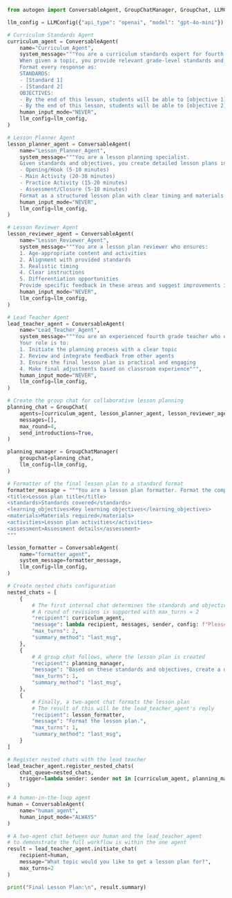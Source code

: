 ```python
from autogen import ConversableAgent, GroupChatManager, GroupChat, LLMConfig

llm_config = LLMConfig({"api_type": "openai", "model": "gpt-4o-mini"})

# Curriculum Standards Agent
curriculum_agent = ConversableAgent(
    name="Curriculum_Agent",
    system_message="""You are a curriculum standards expert for fourth grade education.
    When given a topic, you provide relevant grade-level standards and learning objectives.
    Format every response as:
    STANDARDS:
    - [Standard 1]
    - [Standard 2]
    OBJECTIVES:
    - By the end of this lesson, students will be able to [objective 1]
    - By the end of this lesson, students will be able to [objective 2]""",
    human_input_mode="NEVER",
    llm_config=llm_config,
)

# Lesson Planner Agent
lesson_planner_agent = ConversableAgent(
    name="Lesson_Planner_Agent",
    system_message="""You are a lesson planning specialist.
    Given standards and objectives, you create detailed lesson plans including:
    - Opening/Hook (5-10 minutes)
    - Main Activity (20-30 minutes)
    - Practice Activity (15-20 minutes)
    - Assessment/Closure (5-10 minutes)
    Format as a structured lesson plan with clear timing and materials needed.""",
    human_input_mode="NEVER",
    llm_config=llm_config,
)

# Lesson Reviewer Agent
lesson_reviewer_agent = ConversableAgent(
    name="Lesson_Reviewer_Agent",
    system_message="""You are a lesson plan reviewer who ensures:
    1. Age-appropriate content and activities
    2. Alignment with provided standards
    3. Realistic timing
    4. Clear instructions
    5. Differentiation opportunities
    Provide specific feedback in these areas and suggest improvements if needed.""",
    human_input_mode="NEVER",
    llm_config=llm_config,
)

# Lead Teacher Agent
lead_teacher_agent = ConversableAgent(
    name="Lead_Teacher_Agent",
    system_message="""You are an experienced fourth grade teacher who oversees the lesson planning process.
    Your role is to:
    1. Initiate the planning process with a clear topic
    2. Review and integrate feedback from other agents
    3. Ensure the final lesson plan is practical and engaging
    4. Make final adjustments based on classroom experience""",
    human_input_mode="NEVER",
    llm_config=llm_config,
)

# Create the group chat for collaborative lesson planning
planning_chat = GroupChat(
    agents=[curriculum_agent, lesson_planner_agent, lesson_reviewer_agent],
    messages=[],
    max_round=4,
    send_introductions=True,
)

planning_manager = GroupChatManager(
    groupchat=planning_chat,
    llm_config=llm_config,
)

# Formatter of the final lesson plan to a standard format
formatter_message = """You are a lesson plan formatter. Format the complete plan as follows:
<title>Lesson plan title</title>
<standards>Standards covered</standards>
<learning_objectives>Key learning objectives</learning_objectives>
<materials>Materials required</materials>
<activities>Lesson plan activities</activities>
<assessment>Assessment details</assessment>
"""

lesson_formatter = ConversableAgent(
    name="formatter_agent",
    system_message=formatter_message,
    llm_config=llm_config,
)

# Create nested chats configuration
nested_chats = [
    {
        # The first internal chat determines the standards and objectives
        # A round of revisions is supported with max_turns = 2
        "recipient": curriculum_agent,
        "message": lambda recipient, messages, sender, config: f"Please provide fourth grade standards and objectives for the topic: {messages[-1]['content']}",
        "max_turns": 2,
        "summary_method": "last_msg",
    },
    {
        # A group chat follows, where the lesson plan is created
        "recipient": planning_manager,
        "message": "Based on these standards and objectives, create a detailed lesson plan.",
        "max_turns": 1,
        "summary_method": "last_msg",
    },
    {
        # Finally, a two-agent chat formats the lesson plan
        # The result of this will be the lead_teacher_agent's reply
        "recipient": lesson_formatter,
        "message": "Format the lesson plan.",
        "max_turns": 1,
        "summary_method": "last_msg",
    }
]

# Register nested chats with the lead teacher
lead_teacher_agent.register_nested_chats(
    chat_queue=nested_chats,
    trigger=lambda sender: sender not in [curriculum_agent, planning_manager, lesson_reviewer_agent],
)

# A human-in-the-loop agent
human = ConversableAgent(
    name="human_agent",
    human_input_mode="ALWAYS"
)

# A two-agent chat between our human and the lead_teacher_agent
# to demonstrate the full workflow is within the one agent
result = lead_teacher_agent.initiate_chat(
    recipient=human,
    message="What topic would you like to get a lesson plan for?",
    max_turns=2
)

print("Final Lesson Plan:\n", result.summary)
```

